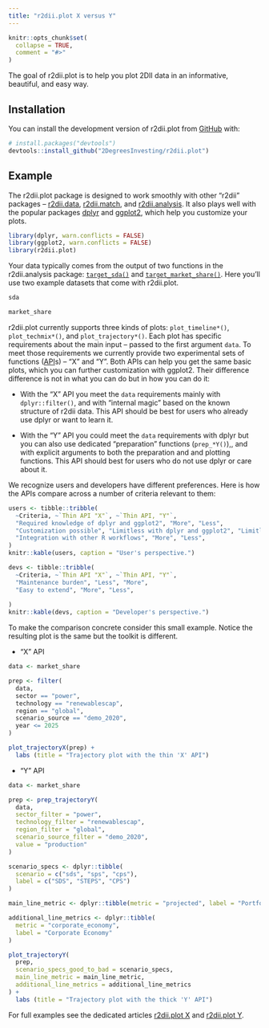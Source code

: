 ```yaml
---
title: "r2dii.plot X versus Y"
---
```


```r
knitr::opts_chunk$set(
  collapse = TRUE,
  comment = "#>"
)
```

The goal of r2dii.plot is to help you plot 2DII data in an informative,
beautiful, and easy way.

## Installation

You can install the development version of r2dii.plot from
[GitHub](https://github.com/2DegreesInvesting/r2dii.plot) with:

```r
# install.packages("devtools")
devtools::install_github("2DegreesInvesting/r2dii.plot")
```

## Example

The r2dii.plot package is designed to work smoothly with other "r2dii" packages
-- [r2dii.data](https://2degreesinvesting.github.io/r2dii.data/),
[r2dii.match](https://2degreesinvesting.github.io/r2dii.match/), and
[r2dii.analysis](https://2degreesinvesting.github.io/r2dii.analysis/). It also
plays well with the popular packages [dplyr](https://www.tidyverse.org/) and
[ggplot2](https://ggplot2.tidyverse.org/), which help you customize your plots.

```r
library(dplyr, warn.conflicts = FALSE)
library(ggplot2, warn.conflicts = FALSE)
library(r2dii.plot)
```

Your data typically comes from the output of two functions in the r2dii.analysis
package:
[`target_sda()`](https://2degreesinvesting.github.io/r2dii.analysis/reference/target_sda.html)
and
[`target_market_share()`](https://2degreesinvesting.github.io/r2dii.analysis/reference/target_market_share.html).
Here you'll use two example datasets that come with r2dii.plot.

```r
sda

market_share
```

r2dii.plot currently supports three kinds of plots: `plot_timeline*()`,
`plot_techmix*()`, and `plot_trajectory*()`. Each plot has specific requirements
about the main input -- passed to the first argument `data`. To meet those
requirements we currently provide two experimental sets of functions
([API](https://en.wikipedia.org/wiki/API)s) -- "X" and "Y". Both APIs can help
you get the same basic plots, which you can further customization with ggplot2.
Their difference difference is not in what you can do but in how you can do it:

* With the "X" API you meet the `data` requirements mainly with
`dplyr::filter()`, and with "internal magic" based on the known structure of
r2dii data. This API should be best for users who already use dplyr or want to
learn it.

* With the "Y" API you could meet the `data` requirements with dplyr but you can
also use dedicated "preparation" functions (`prep_*Y()`),, and with explicit
arguments to both the preparation and and plotting functions. This API should
best for users who do not use dplyr or care about it.

We recognize users and developers have different preferences. Here is how the
APIs compare across a number of criteria relevant to them:

```r
users <- tibble::tribble(
  ~Criteria, ~`Thin API "X"`, ~`Thin API, "Y"`,
  "Required knowledge of dplyr and ggplot2", "More", "Less",
  "Customization possible", "Limitless with dplyr and ggplot2", "Limitless with dplyr, ggplot2, and r2dii.plot",
  "Integration with other R workflows", "More", "Less",
)
knitr::kable(users, caption = "User's perspective.")

devs <- tibble::tribble(
  ~Criteria, ~`Thin API "X"`, ~`Thin API, "Y"`,
  "Maintenance burden", "Less", "More",
  "Easy to extend", "More", "Less",
  
)
knitr::kable(devs, caption = "Developer's perspective.")
```

To make the comparison concrete consider this small example. Notice the
resulting plot is the same but the toolkit is different.

* "X" API

```r
data <- market_share

prep <- filter(
  data,
  sector == "power",
  technology == "renewablescap",
  region == "global",
  scenario_source == "demo_2020",
  year <= 2025
)

plot_trajectoryX(prep) + 
  labs (title = "Trajectory plot with the thin 'X' API")
```

* "Y" API

```r
data <- market_share

prep <- prep_trajectoryY(
  data,
  sector_filter = "power",
  technology_filter = "renewablescap",
  region_filter = "global",
  scenario_source_filter = "demo_2020",
  value = "production"
)

scenario_specs <- dplyr::tibble(
  scenario = c("sds", "sps", "cps"),
  label = c("SDS", "STEPS", "CPS")
)

main_line_metric <- dplyr::tibble(metric = "projected", label = "Portfolio")

additional_line_metrics <- dplyr::tibble(
  metric = "corporate_economy",
  label = "Corporate Economy"
)

plot_trajectoryY(
  prep,
  scenario_specs_good_to_bad = scenario_specs,
  main_line_metric = main_line_metric,
  additional_line_metrics = additional_line_metrics
) + 
  labs (title = "Trajectory plot with the thick 'Y' API")
```

For full examples see the dedicated articles [r2dii.plot
X](https://2degreesinvesting.github.io/r2dii.plot/articles/articles/r2dii-plot-X.html)
and [r2dii.plot
Y](https://2degreesinvesting.github.io/r2dii.plot/articles/articles/r2dii-plot-Y.html).

